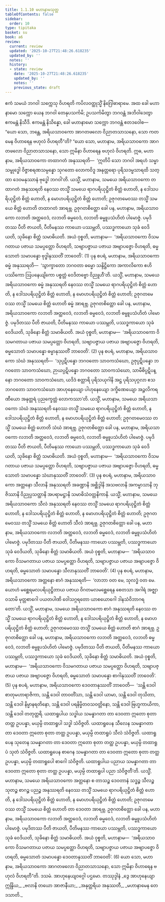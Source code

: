 ```yaml
---
title: 1.1.10 မဟာနာမသုတ္တ
tableOfContents: false
sidebar:
  order: 10
type: tipitaka
basket: su
book: a6
review:
  current: review
  updated: '2025-10-27T21:48:26.618235'
  updated_by: ''
  notes: ''
  history:
  - state: review
    date: '2025-10-27T21:48:26.618235'
    updated_by: ''
    notes: ''
    previous_state: draft
---
```



<ReviewStatus review={frontmatter.review} showDetails={true} />

<HypothesisAnnotation frontmatter={frontmatter} />

<DynamicBreadcrumb />

<Division number="10" book="a6" e="ch" v="16" p="251">

<Paragraph number="32" book="a6">
ဧကံ သမယံ ဘဂဝါ သက္ကေသု ဝိဟရတိ ကပိလဝတ္ထုသ္မိံ နိဂြေါဓာရာမေ. အထ ခေါ မဟာနာမော သက္ကော ယေန ဘဂဝါ တေနုပသင်္ကမိ; ဥပသင်္ကမိတွာ ဘဂဝန္တံ အဘိဝါဒေတွာ ဧကမန္တံ နိသီဒိ. ဧကမန္တံ နိသိန္နော, ခေါ မဟာနာမော သက္ကော ဘဂဝန္တံ ဧတဒဝေါစ—  “ယော သော, ဘန္တေ, အရိယသာဝကော အာဂတဖလော ဝိညာတသာသနော, သော ကတမေန ဝိဟာရေန ဗဟုလံ ဝိဟရတီ”တိ?
</Paragraph>

<Paragraph number="33" book="a6">
“ယော သော, မဟာနာမ, အရိယသာဝကော အာဂတဖလော ဝိညာတသာသနော, သော ဣမိနာ ဝိဟာရေန ဗဟုလံ ဝိဟရတိ. ဣဓ, မဟာနာမ, အရိယသာဝကော တထာဂတံ အနုဿရတိ—  ‘ဣတိပိ သော ဘဂဝါ အရဟံ သမ္မာသမ္ဗုဒ္ဓေါ ဝိဇ္ဇာစရဏသမ္ပန္နော သုဂတော လောကဝိဒူ အနုတ္တရော ပုရိသဒမ္မသာရထိ သတ္ထာ ဒေဝမနုဿာနံ ဗုဒ္ဓေါ ဘဂဝါ’တိ. ယသ္မိံ, မဟာနာမ, သမယေ အရိယသာဝကော တထာဂတံ အနုဿရတိ နေဝဿ တသ္မိံ သမယေ ရာဂပရိယုဋ္ဌိတံ စိတ္တံ ဟောတိ, န ဒေါသပရိယုဋ္ဌိတံ စိတ္တံ ဟောတိ, န မောဟပရိယုဋ္ဌိတံ စိတ္တံ ဟောတိ; ဥဇုဂတမေဝဿ တသ္မိံ သမယေ စိတ္တံ ဟောတိ တထာဂတံ အာရဗ္ဘ. ဥဇုဂတစိတ္တော ခေါ ပန, မဟာနာမ, အရိယသာဝကော လဘတိ အတ္ထဝေဒံ, လဘတိ ဓမ္မဝေဒံ, လဘတိ ဓမ္မူပသံဟိတံ ပါမောဇ္ဇံ. ပမုဒိတဿ ပီတိ ဇာယတိ, ပီတိမနဿ ကာယော ပဿမ္ဘတိ, ပဿဒ္ဓကာယော သုခံ ဝေဒိယတိ, သုခိနော စိတ္တံ သမာဓိယတိ. အယံ ဝုစ္စတိ, မဟာနာမ—  ‘အရိယသာဝကော ဝိသမဂတာယ ပဇာယ သမပ္ပတ္တော ဝိဟရတိ, သဗျာပဇ္ဇာယ ပဇာယ အဗျာပဇ္ဇော ဝိဟရတိ, ဓမ္မသောတံ သမာပန္နော ဗုဒ္ဓါနုဿတိံ ဘာဝေတိ’. (1)
</Paragraph>

<Paragraph number="34" book="a6">
ပုန စပရံ, မဟာနာမ, အရိယသာဝကော ဓမ္မံ အနုဿရတိ—  ‘သွာက္ခာတော ဘဂဝတာ ဓမ္မော သန္ဒိဋ္ဌိကော အကာလိကော ဧဟိပဿိကော ဩပနေယျိကော ပစ္စတ္တံ ဝေဒိတဗ္ဗော ဝိညူဟီ’တိ. ယသ္မိံ, မဟာနာမ, သမယေ အရိယသာဝကော ဓမ္မံ အနုဿရတိ နေဝဿ တသ္မိံ သမယေ ရာဂပရိယုဋ္ဌိတံ စိတ္တံ ဟောတိ, န ဒေါသပရိယုဋ္ဌိတံ စိတ္တံ ဟောတိ, န မောဟပရိယုဋ္ဌိတံ စိတ္တံ ဟောတိ; ဥဇုဂတမေဝဿ တသ္မိံ သမယေ စိတ္တံ ဟောတိ ဓမ္မံ အာရဗ္ဘ. ဥဇုဂတစိတ္တော ခေါ ပန, မဟာနာမ, အရိယသာဝကော လဘတိ အတ္ထဝေဒံ, လဘတိ ဓမ္မဝေဒံ, လဘတိ ဓမ္မူပသံဟိတံ ပါမောဇ္ဇံ. ပမုဒိတဿ ပီတိ ဇာယတိ, ပီတိမနဿ ကာယော ပဿမ္ဘတိ, ပဿဒ္ဓကာယော သုခံ ဝေဒိယတိ, သုခိနော စိတ္တံ သမာဓိယတိ. အယံ ဝုစ္စတိ, မဟာနာမ—  ‘အရိယသာဝကော ဝိသမဂတာယ ပဇာယ သမပ္ပတ္တော ဝိဟရတိ, သဗျာပဇ္ဇာယ ပဇာယ အဗျာပဇ္ဇော ဝိဟရတိ, ဓမ္မသောတံ သမာပန္နော ဓမ္မာနုဿတိံ ဘာဝေတိ’. (2)
</Paragraph>

<Paragraph number="35" book="a6">
ပုန စပရံ, မဟာနာမ, အရိယသာဝကော သံဃံ အနုဿရတိ—  ‘သုပ္ပဋိပန္နော ဘဂဝတော သာဝကသံဃော, ဥဇုပ္ပဋိပန္နော ဘဂဝတော သာဝကသံဃော, ဉာယပ္ပဋိပန္နော ဘဂဝတော သာဝကသံဃော, သာမီစိပ္ပဋိပန္နော ဘဂဝတော သာဝကသံဃော, ယဒိဒံ စတ္တာရိ ပုရိသယုဂါနိ အဋ္ဌ ပုရိသပုဂ္ဂလာ ဧသ ဘဂဝတော သာဝကသံဃော အာဟုနေယျော ပါဟုနေယျော ဒက္ခိဏေယျော အဉ္ဇလိကရဏီယော အနုတ္တရံ ပုညက္ခေတ္တံ လောကဿာ’တိ. ယသ္မိံ, မဟာနာမ, သမယေ အရိယသာဝကော သံဃံ အနုဿရတိ နေဝဿ တသ္မိံ သမယေ ရာဂပရိယုဋ္ဌိတံ စိတ္တံ ဟောတိ, န ဒေါသပရိယုဋ္ဌိတံ စိတ္တံ ဟောတိ, န မောဟပရိယုဋ္ဌိတံ စိတ္တံ ဟောတိ; ဥဇုဂတမေဝဿ တသ္မိံ သမယေ စိတ္တံ ဟောတိ သံဃံ အာရဗ္ဘ. ဥဇုဂတစိတ္တော ခေါ ပန, မဟာနာမ, အရိယသာဝကော လဘတိ အတ္ထဝေဒံ, လဘတိ ဓမ္မဝေဒံ, လဘတိ ဓမ္မူပသံဟိတံ ပါမောဇ္ဇံ. ပမုဒိတဿ ပီတိ ဇာယတိ, ပီတိမနဿ ကာယော ပဿမ္ဘတိ, ပဿဒ္ဓကာယော သုခံ ဝေဒိယတိ, သုခိနော စိတ္တံ သမာဓိယတိ. အယံ ဝုစ္စတိ, မဟာနာမ—  ‘အရိယသာဝကော ဝိသမဂတာယ ပဇာယ သမပ္ပတ္တော ဝိဟရတိ, သဗျာပဇ္ဇာယ ပဇာယ အဗျာပဇ္ဇော ဝိဟရတိ, ဓမ္မသောတံ သမာပန္နော သံဃာနုဿတိံ ဘာဝေတိ’. (3)
</Paragraph>

<Paragraph number="36" book="a6">
ပုန စပရံ, မဟာနာမ, အရိယသာဝကော အတ္တနော သီလာနိ အနုဿရတိ အခဏ္ဍာနိ အစ္ဆိဒ္ဒါနိ အသဗလာနိ အကမ္မာသာနိ ဘုဇိဿာနိ ဝိညုပ္ပသတ္ထာနိ အပရာမဋ္ဌာနိ သမာဓိသံဝတ္တနိကာနိ. ယသ္မိံ, မဟာနာမ, သမယေ အရိယသာဝကော သီလံ အနုဿရတိ နေဝဿ တသ္မိံ သမယေ ရာဂပရိယုဋ္ဌိတံ စိတ္တံ ဟောတိ, န ဒေါသပရိယုဋ္ဌိတံ စိတ္တံ ဟောတိ, န မောဟပရိယုဋ္ဌိတံ စိတ္တံ ဟောတိ; ဥဇုဂတမေဝဿ တသ္မိံ သမယေ စိတ္တံ ဟောတိ သီလံ အာရဗ္ဘ. ဥဇုဂတစိတ္တော ခေါ ပန, မဟာနာမ, အရိယသာဝကော လဘတိ အတ္ထဝေဒံ, လဘတိ ဓမ္မဝေဒံ, လဘတိ ဓမ္မူပသံဟိတံ ပါမောဇ္ဇံ. ပမုဒိတဿ ပီတိ ဇာယတိ, ပီတိမနဿ ကာယော ပဿမ္ဘတိ, ပဿဒ္ဓကာယော သုခံ ဝေဒိယတိ, သုခိနော စိတ္တံ သမာဓိယတိ. အယံ ဝုစ္စတိ, မဟာနာမ—  ‘အရိယသာဝကော ဝိသမဂတာယ ပဇာယ သမပ္ပတ္တော ဝိဟရတိ, သဗျာပဇ္ဇာယ ပဇာယ အဗျာပဇ္ဇော ဝိဟရတိ, ဓမ္မသောတံ သမာပန္နော သီလာနုဿတိံ ဘာဝေတိ’. (4)
</Paragraph>

<Paragraph number="37" book="a6">
ပုန စပရံ, မဟာနာမ, အရိယသာဝကော အတ္တနော စာဂံ အနုဿရတိ—  ‘လာဘာ ဝတ မေ, သုလဒ္ဓံ ဝတ မေ. ယောဟံ မစ္ဆေရမလပရိယုဋ္ဌိတာယ ပဇာယ ဝိဂတမလမစ္ဆေရေန စေတသာ အဂါရံ အဇ္ဈာဝသာမိ မုတ္တစာဂေါ ပယတပါဏိ ဝေါသဂ္ဂရတော ယာစယောဂေါ ဒါနသံဝိဘာဂရတော’တိ. ယသ္မိံ, မဟာနာမ, သမယေ အရိယသာဝကော စာဂံ အနုဿရတိ နေဝဿ တသ္မိံ သမယေ ရာဂပရိယုဋ္ဌိတံ စိတ္တံ ဟောတိ, န ဒေါသပရိယုဋ္ဌိတံ စိတ္တံ ဟောတိ, န မောဟပရိယုဋ္ဌိတံ စိတ္တံ ဟောတိ; ဥဇုဂတမေဝဿ တသ္မိံ သမယေ စိတ္တံ ဟောတိ စာဂံ အာရဗ္ဘ. ဥဇုဂတစိတ္တော ခေါ ပန, မဟာနာမ, အရိယသာဝကော လဘတိ အတ္ထဝေဒံ, လဘတိ ဓမ္မဝေဒံ, လဘတိ ဓမ္မူပသံဟိတံ ပါမောဇ္ဇံ. ပမုဒိတဿ ပီတိ ဇာယတိ, ပီတိမနဿ ကာယော ပဿမ္ဘတိ, ပဿဒ္ဓကာယော သုခံ ဝေဒိယတိ, သုခိနော စိတ္တံ သမာဓိယတိ. အယံ ဝုစ္စတိ, မဟာနာမ—  ‘အရိယသာဝကော ဝိသမဂတာယ ပဇာယ သမပ္ပတ္တော ဝိဟရတိ, သဗျာပဇ္ဇာယ ပဇာယ အဗျာပဇ္ဇော ဝိဟရတိ, ဓမ္မသောတံ သမာပန္နော စာဂါနုဿတိံ ဘာဝေတိ’. (5)
</Paragraph>

<Paragraph number="38" book="a6">
ပုန စပရံ, မဟာနာမ, အရိယသာဝကော ဒေဝတာနုဿတိံ ဘာဝေတိ—  ‘သန္တိ ဒေဝါ စာတုမဟာရာဇိကာ, သန္တိ ဒေဝါ တာဝတိံသာ, သန္တိ ဒေဝါ ယာမာ, သန္တိ ဒေဝါ တုသိတာ, သန္တိ ဒေဝါ နိမ္မာနရတိနော, သန္တိ ဒေဝါ ပရနိမ္မိတဝသဝတ္တိနော, သန္တိ ဒေဝါ ဗြဟ္မကာယိကာ, သန္တိ ဒေဝါ တတုတ္တရိ. ယထာရူပါယ သဒ္ဓါယ သမန္နာဂတာ တာ ဒေဝတာ ဣတော စုတာ တတ္ထ ဥပပန္နာ, မယှမ္ပိ တထာရူပါ သဒ္ဓါ သံဝိဇ္ဇတိ. ယထာရူပေန သီလေန သမန္နာဂတာ တာ ဒေဝတာ ဣတော စုတာ တတ္ထ ဥပပန္နာ, မယှမ္ပိ တထာရူပံ သီလံ သံဝိဇ္ဇတိ. ယထာရူပေန သုတေန သမန္နာဂတာ တာ ဒေဝတာ ဣတော စုတာ တတ္ထ ဥပပန္နာ, မယှမ္ပိ တထာရူပံ သုတံ သံဝိဇ္ဇတိ. ယထာရူပေန စာဂေန သမန္နာဂတာ တာ ဒေဝတာ ဣတော စုတာ တတ္ထ ဥပပန္နာ, မယှမ္ပိ တထာရူပေါ စာဂေါ သံဝိဇ္ဇတိ. ယထာရူပါယ ပညာယ သမန္နာဂတာ တာ ဒေဝတာ ဣတော စုတာ တတ္ထ ဥပပန္နာ, မယှမ္ပိ တထာရူပါ ပညာ သံဝိဇ္ဇတီ’တိ. ယသ္မိံ, မဟာနာမ, သမယေ အရိယသာဝကော အတ္တနော စ တာသဉ္စ ဒေဝတာနံ သဒ္ဓဉ္စ သီလဉ္စ သုတဉ္စ စာဂဉ္စ ပညဉ္စ အနုဿရတိ နေဝဿ တသ္မိံ သမယေ ရာဂပရိယုဋ္ဌိတံ စိတ္တံ ဟောတိ, န ဒေါသပရိယုဋ္ဌိတံ စိတ္တံ ဟောတိ, န မောဟပရိယုဋ္ဌိတံ စိတ္တံ ဟောတိ; ဥဇုဂတမေဝဿ တသ္မိံ သမယေ စိတ္တံ ဟောတိ တာ ဒေဝတာ အာရဗ္ဘ. ဥဇုဂတစိတ္တော ခေါ ပန, မဟာနာမ, အရိယသာဝကော လဘတိ အတ္ထဝေဒံ, လဘတိ ဓမ္မဝေဒံ, လဘတိ ဓမ္မူပသံဟိတံ ပါမောဇ္ဇံ. ပမုဒိတဿ ပီတိ ဇာယတိ, ပီတိမနဿ ကာယော ပဿမ္ဘတိ, ပဿဒ္ဓကာယော သုခံ ဝေဒိယတိ, သုခိနော စိတ္တံ သမာဓိယတိ. အယံ ဝုစ္စတိ, မဟာနာမ—  ‘အရိယသာဝကော ဝိသမဂတာယ ပဇာယ သမပ္ပတ္တော ဝိဟရတိ, သဗျာပဇ္ဇာယ ပဇာယ အဗျာပဇ္ဇော ဝိဟရတိ, ဓမ္မသောတံ သမာပန္နော ဒေဝတာနုဿတိံ ဘာဝေတိ’. (6)
</Paragraph>

<Paragraph number="39" book="a6">
ယော သော, မဟာနာမ, အရိယသာဝကော အာဂတဖလော ဝိညာတသာသနော, သော ဣမိနာ ဝိဟာရေန ဗဟုလံ ဝိဟရတီ”တိ.

</Paragraph>
</Division>

<Paragraph number="40" type="center" book="a6">
ဒသမံ.



</Paragraph>

<Paragraph number="41" type="center" book="a6">
အာဟုနေယျဝဂ္ဂေါ ပဌမော.



</Paragraph>

<Paragraph number="42" type="center" book="a6">
တဿုဒ္ဒါနံ


</Paragraph>

<Paragraph number="43" type="verses" book="a6">
_ဒွေ အာဟုနေယျာ ဣန္ဒြိယ,_  
_ဗလာနိ တယော အာဇာနီယာ;_  
_အနုတ္တရိယ အနုဿတီ,_  
_မဟာနာမေန တေ ဒသာတိ._
</Paragraph>